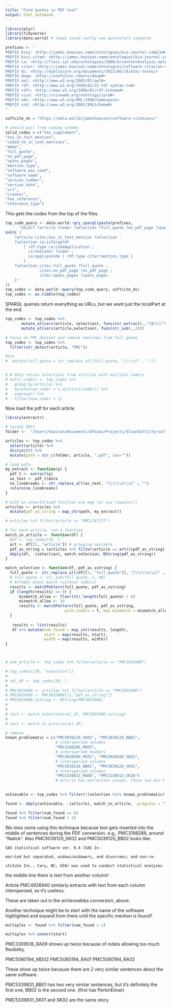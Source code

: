 ```yaml
---
title: "Find quotes in PDF text"
output: html_notebook
---
```


```r
library(plyr)
library(tidyverse)
library(data.world) # loads saved config see quickstart vignette

prefixes <- "
PREFIX bioj: <http://james.howison.name/ontologies/bio-journal-sample#>
PREFIX bioj-cited: <http://james.howison.name/ontologies/bio-journal-sample-citation#>
PREFIX ca: <http://floss.syr.edu/ontologies/2008/4/contentAnalysis.owl#>
PREFIX citec: <http://james.howison.name/ontologies/software-citation-coding#> 
PREFIX dc: <http://dublincore.org/documents/2012/06/14/dcmi-terms/>
PREFIX doap: <http://usefulinc.com/ns/doap#>
PREFIX owl: <http://www.w3.org/2002/07/owl#>
PREFIX rdf: <http://www.w3.org/1999/02/22-rdf-syntax-ns#>
PREFIX rdfs: <http://www.w3.org/2000/01/rdf-schema#>
PREFIX vivo: <http://vivoweb.org/ontology/core#>
PREFIX xml: <http://www.w3.org/XML/1998/namespace>
PREFIX xsd: <http://www.w3.org/2001/XMLSchema#>
"

softcite_ds = "https://data.world/jameshowison/software-citations/"

# should pull from coding scheme
valid_codes = c("has_supplement",
"has_in_text_mention",
"coded_no_in_text_mentions",
"memo",
"full_quote",
"on_pdf_page",
"spans_pages",
"mention_type",
"software_was_used",
"software_name",
"version_number",
"version_date",
"url",
"creator",
"has_reference",
"reference_type")
```

This gets the codes from the top of the files.

```r
top_code_query <- data.world::qry_sparql(paste(prefixes,
      "SELECT ?article ?coder ?selection ?full_quote ?on_pdf_page ?spans_pages
WHERE {
    ?article citec:has_in_text_mention ?selection .
    ?selection ca:isTargetOf
        [ rdf:type ca:CodeApplication ;
          ca:hasCoder ?coder ;
          ca:appliesCode [ rdf:type citec:mention_type ]
        ] .
    ?selection citec:full_quote ?full_quote ;
               citec:on_pdf_page ?on_pdf_page ;
               citec:spans_pages ?spans_pages
    }"
))
top_codes <- data.world::query(top_code_query, softcite_ds)
top_codes <- as.tibble(top_codes)
```

SPARQL queries return everything as URLs, but we want just the localPart at the end.

```r
top_codes <- top_codes %>%
       mutate_at(vars(article, selection), funs(str_extract(.,"[#/]([^#/]+)$"))) %>%
       mutate_at(vars(article,selection), funs(str_sub(.,2)))
```


```r
# Focus on PMC dataset and remove newlines from full_quote
top_codes <- top_codes %>% 
  filter(str_detect(article, "PMC")) 

#%>% 
#  mutate(full_quote = str_replace_all(full_quote, "[\r\n]" , ""))


# # Only retain selections from articles with multiple coders
# multi_coders <- top_codes %>% 
#   group_by(article) %>% 
#   mutate(num_coder = n_distinct(coder)) %>% 
#   ungroup() %>%
#   filter(num_coder > 1)
```

Now load the pdf for each article

```r
library(extractr)

# locate PDFs
folder <-  "/Users/howison/Documents/UTexas/Projects/SloanSoftCite/softcite-dataset/docs/pdf-files/pmc_oa_files/"

articles <- top_codes %>% 
  select(article) %>% 
  distinct() %>% 
  mutate(path = str_c(folder, article, ".pdf", sep=""))

# load pdfs.
my_extract <- function(p) {
  pdf_t <- extract(p)
  as_text <- pdf_t$data
  no_linebreaks <- str_replace_all(as_text, "[\\r\\n\\s]" , "")
  return(no_linebreaks)
}

# with an unvectorized function use map (or use rowwise())
articles <- articles %>% 
  mutate(pdf_as_string = map_chr(path, my_extract)) 

# articles %>% filter(article == "PMC1747177")
```

```r
# for each article, run a function
match_in_article <- function(df) {
  #df <- top_codes[36, ]
  art <- df[[1, "article"]] # grouping variable
  pdf_as_string = (articles %>% filter(article == art))$pdf_as_string[[1]] 
  ddply(df, .(selection), match_selection, BString(pdf_as_string))
}

match_selection <- function(df, pdf_as_xstring) {
  full_quote <- str_replace_all(df[[1, "full_quote"]], "[\\r\\n\\s]" , "")
  # full_quote <- str_sub(full_quote, 1, 40)
  # Attempt exact match (without indels)
  results <- matchPattern(full_quote, pdf_as_xstring)
  if (length(results) == 0) {
      mismatch_allow <- floor(str_length(full_quote) / 6)
      mismatch_allow <- 10
      results <- matchPattern(full_quote, pdf_as_xstring, 
                          with.indels = T, max.mismatch = mismatch_allow)
  }
  
   results <- list(results)
   df %>% mutate(num_found = map_int(results, length),
                 start = map(results, start),
                 width = map(results, width))
}



# one_article <- top_codes %>% filter(article == "PMC3035800")

# top_codes[[36, "selection"]]
# 
# sel_df <- top_codes[36, ]
# 
# PMC3035800 <- articles %>% filter(article == "PMC3035800")
# PMC3035800 <- PMC3035800[[1,"pdf_as_string"]]
# PMC3035800_xstring <- BString(PMC3035800)
# 
# 
# test <- match_selection(sel_df, PMC3035800_xstring)
# 
# test <- match_in_article(sel_df)

# remove
known_problematic = c("PMC5039120_SK02", "PMC5039120_BB02",
                      # interspersed columns
                      "PMC3198286_MD03", 
                      # interspersed headers
                      "PMC4926940_MS01", "PMC4926940_SK01",
                      # interspersed columns
                      "PMC5039120_BB01", "PMC5039120_SK01",
                      # interspersed columns
                      "PMC5238813_RA08", "PMC5238813_SK28")
                      # article has extraction issues, these two don't match
                      

achievable <- top_codes %>% filter(!(selection %in% known_problematic) )

found <- ddply(achievable, .(article), match_in_article, .progress = "text")

found %>% filter(num_found == 0)
found %>% filter(num_found > 1)

```

We miss some using this technique because text gets inserted into the middle of sentences during the PDF conversion.  e.g., PMC3198286, around "Natick". Also PMC5039120_SK02 and PMC5039120_BB02 looks like:

```
SAS statistical software ver. 9.4 (SAS In-

married but separated, widows/widowers, and divorcees; and non-re-

stitute Inc., Cary, NC, USA) was used to conduct statistical analyses
```
the middle line there is text from another column!

Article PMC4926940 similarly extracts with text from each column interspersed, so it's useless.

These are taken out in the achieveables conversion, above.

Another technique might be to start with the name of the software highlighted and expand from there until the specific mention is found?
```r
multiples <- found %>% filter(num_found > 1)

multiples %>% unnest(start)

```

PMC3309518_RA09 shows up twice because of indels allowing too much flexibility.

PMC5080194_MD02
PMC5080194_RA01
PMC5080194_RA02

These show up twice because there are 2 very similar sentences about the same software.

PMC5339831_BB01 has two very similar sentences, but it's definitely the first one, BB02 is the second one.  (first has PerkinElmer)

PMC5339831_SK01 and SK02 are the same story.

